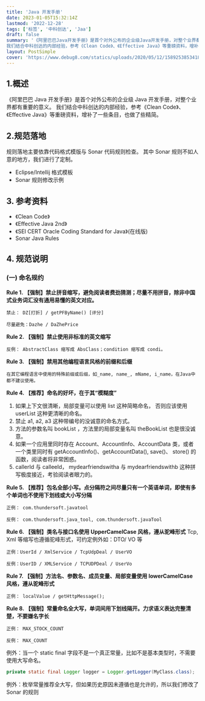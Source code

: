 ```yaml
---
title: 'Java 开发手册'
date: 2023-01-05T15:32:14Z
lastmod: '2022-12-28'
tags: ['标签', '中科创达', 'Jaa']
draft: false
summary: '《阿里巴巴Java开发手册》是首个对外公布的企业级Java开发手册，对整个业界都有重要的意义。
我们结合中科创达的内部经验，参考《Clean Code》、《Effective Java》等重磅资料，增补了一些条目，也做了些精简'
layout: PostSimple
cover: 'https://www.debug8.com/statics/uploads/2020/05/12/1589253853418826.png'
---
```


## 1.概述

《阿里巴巴 Java 开发手册》是首个对外公布的企业级 Java 开发手册，对整个业界都有重要的意义。
我们结合中科创达的内部经验，参考《Clean Code》、《Effective Java》等重磅资料，增补了一些条目，也做了些精简。

## 2.规范落地

规则落地主要依靠代码格式模版与 Sonar 代码规则检查。
其中 Sonar 规则不如人意的地方，我们进行了定制。

- Eclipse/Intellij 格式模板
- Sonar 规则修改示例

## 3. 参考资料

- 《Clean Code》
- 《Effective Java 2nd》
- 《SEI CERT Oracle Coding Standard for Java》(在线版)
- Sonar Java Rules

## 4. 规范说明

### (一) 命名规约

**Rule 1. 【强制】禁止拼音缩写，避免阅读者费劲猜测；尽量不用拼音，除非中国式业务词汇没有通用易懂的英文对应。**

```angular2html
禁止： DZ[打折] / getPFByName() [评分]

尽量避免：Dazhe / DaZhePrice
```

**Rule 2. 【强制】禁止使用非标准的英文缩写**

```
反例： AbstractClass 缩写成 AbsClass；condition 缩写成 condi。
```

**Rule 3. 【强制】禁用其他编程语言风格的前缀和后缀**

```angular2html
在其它编程语言中使用的特殊前缀或后缀，如_name, name_, mName, i_name，在Java中都不建议使用。
```

**Rule 4. 【推荐】命名的好坏，在于其“模糊度”**

1. 如果上下文很清晰，局部变量可以使用 list 这种简略命名， 否则应该使用 userList 这种更清晰的命名。
2. 禁止 a1, a2, a3 这种带编号的没诚意的命名方式。
3. 方法的参数名叫 bookList ，方法里的局部变量名叫 theBookList 也是很没诚意。
4. 如果一个应用里同时存在 Account、AccountInfo、AccountData 类，或者一个类里同时有 getAccountInfo()、getAccountData(), save()、 store() 的函数，阅读者将非常困惑。
5. callerId 与 calleeId， mydearfriendswitha 与 mydearfriendswithb 这种拼写极度接近，考验阅读者眼力的。

**Rule 5. 【推荐】包名全部小写。点分隔符之间尽量只有一个英语单词，即使有多个单词也不使用下划线或大小写分隔**

```text
正例： com.thundersoft.javatool

反例： com.thundersoft.java_tool, com.thundersoft.javaTool
```

**Rule 6. 【强制】类名与接口名使用 UpperCamelCase 风格，遵从驼峰形式**
Tcp, Xml 等缩写也遵循驼峰形式，可约定例外如：DTO/ VO 等

```text
正例：UserId / XmlService / TcpUdpDeal / UserVO

反例：UserID / XMLService / TCPUDPDeal / UserVo
```

**Rule 7. 【强制】方法名、参数名、成员变量、局部变量使用 lowerCamelCase 风格，遵从驼峰形式**

```text
正例： localValue / getHttpMessage();
```

**Rule 8. 【强制】常量命名全大写，单词间用下划线隔开。力求语义表达完整清楚，不要嫌名字长**

```text
正例： MAX_STOCK_COUNT

反例： MAX_COUNT
```

例外：当一个 static final 字段不是一个真正常量，比如不是基本类型时，不需要使用大写命名。

```Java
private static final Logger logger = Logger.getLogger(MyClass.class);
```

例外：枚举常量推荐全大写，但如果历史原因未遵循也是允许的，所以我们修改了 Sonar 的规则
